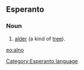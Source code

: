 ==Esperanto==
===Noun===
# [[alder]] (a kind of [[tree]]).

{{Universala Vortaro}}
[[eo:alno]]
[[Category:Esperanto language]]